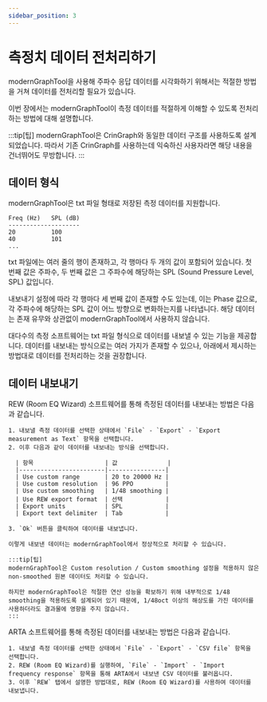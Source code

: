 ```yaml
---
sidebar_position: 3
---
```



# 측정치 데이터 전처리하기

modernGraphTool을 사용해 주파수 응답 데이터를 시각화하기 위해서는 적절한 방법을 거쳐 데이터를 전처리할 필요가 있습니다. 

이번 장에서는 modernGraphTool이 측정 데이터를 적절하게 이해할 수 있도록 전처리하는 방법에 대해 설명합니다.

:::tip[팁]
modernGraphTool은 CrinGraph와 동일한 데이터 구조를 사용하도록 설계되었습니다. 따라서 기존 CrinGraph를 사용하는데 익숙하신 사용자라면 해당 내용을 건너뛰어도 무방합니다.
:::

## 데이터 형식

modernGraphTool은 txt 파일 형태로 저장된 측정 데이터를 지원합니다. 

```
Freq (Hz)   SPL (dB)
--------------------
20          100
40          101
...
```

txt 파일에는 여러 줄의 행이 존재하고, 각 행마다 두 개의 값이 포함되어 있습니다. 첫 번째 값은 주파수, 두 번째 값은 그 주파수에 해당하는 SPL (Sound Pressure Level, SPL) 값입니다.

내보내기 설정에 따라 각 행마다 세 번째 값이 존재할 수도 있는데, 이는 Phase 값으로, 각 주파수에 해당하는 SPL 값이 어느 방향으로 변화하는지를 나타냅니다. 해당 데이터는 존재 유무와 상관없이 modernGraphTool에서 사용하지 않습니다.

대다수의 측정 소프트웨어는 txt 파일 형식으로 데이터를 내보낼 수 있는 기능을 제공합니다. 데이터를 내보내는 방식으로는 여러 가지가 존재할 수 있으나, 아래에서 제시하는 방법대로 데이터를 전처리하는 것을 권장합니다.

## 데이터 내보내기

<Tabs>
  <TabItem value="REW" label="REW" default>
    REW (Room EQ Wizard) 소프트웨어를 통해 측정된 데이터를 내보내는 방법은 다음과 같습니다.

    1. 내보낼 측정 데이터를 선택한 상태에서 `File` - `Export` - `Export measurement as Text` 항목을 선택합니다.
    2. 이후 다음과 같이 데이터를 내보내는 방식을 선택합니다.

      | 항목                    | 값              |
      |------------------------|----------------|
      | Use custom range       | 20 to 20000 Hz |
      | Use custom resolution  | 96 PPO         |
      | Use custom smoothing   | 1/48 smoothing |
      | Use REW export format  | 선택            |
      | Export units           | SPL            |
      | Export text delimiter  | Tab            |

    3. `Ok` 버튼을 클릭하여 데이터를 내보냅니다.

    이렇게 내보낸 데이터는 modernGraphTool에서 정상적으로 처리할 수 있습니다.

    :::tip[팁]
    modernGraphTool은 Custom resolution / Custom smoothing 설정을 적용하지 않은 non-smoothed 원본 데이터도 처리할 수 있습니다.

    하지만 modernGraphTool은 적절한 연산 성능을 확보하기 위해 내부적으로 1/48 smoothing을 적용하도록 설계되어 있기 때문에, 1/48oct 이상의 해상도를 가진 데이터를 사용하더라도 결과물에 영향을 주지 않습니다.
    :::
  </TabItem>
  <TabItem value="ARTA" label="ARTA">
    ARTA 소프트웨어를 통해 측정된 데이터를 내보내는 방법은 다음과 같습니다.

    1. 내보낼 측정 데이터를 선택한 상태에서 `File` - `Export` - `CSV file` 항목을 선택합니다.
    2. REW (Room EQ Wizard)를 실행하여, `File` - `Import` - `Import frequency response` 항목을 통해 ARTA에서 내보낸 CSV 데이터를 불러옵니다.
    3. 이후 `REW` 탭에서 설명한 방법대로, REW (Room EQ Wizard)를 사용하여 데이터를 내보냅니다.
  </TabItem>
</Tabs>